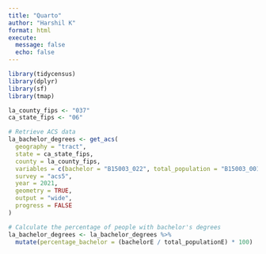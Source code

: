 ```yaml
---
title: "Quarto"
author: "Harshil K"
format: html
execute: 
  message: false
  echo: false
---
```



```r
library(tidycensus)
library(dplyr)
library(sf)
library(tmap)
```

```r
la_county_fips <- "037"
ca_state_fips <- "06"

# Retrieve ACS data
la_bachelor_degrees <- get_acs(
  geography = "tract",
  state = ca_state_fips,
  county = la_county_fips,
  variables = c(bachelor = "B15003_022", total_population = "B15003_001"),
  survey = "acs5",
  year = 2021,
  geometry = TRUE,
  output = "wide",
  progress = FALSE
)

# Calculate the percentage of people with bachelor's degrees
la_bachelor_degrees <- la_bachelor_degrees %>%
  mutate(percentage_bachelor = (bachelorE / total_populationE) * 100)
```